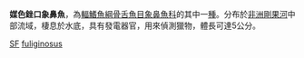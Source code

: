{{Speciesbox
| name = 媒色銼口象鼻魚
| image = 
| image_width = 250px
| image_caption = 
| status = LC
| status_system = IUCN3.1
| genus = Stomatorhinus
| species = fuliginosus
| authority = [[Poll|Poll]], 1941
| synonyms = 
}}

'''媒色銼口象鼻魚'''，為[[輻鰭魚綱|輻鰭魚綱]][[骨舌魚目|骨舌魚目]][[象鼻魚科|象鼻魚科]]的其中一[[種|種]]。分布於[[非洲|非洲]][[剛果河|剛果河]]中部流域，棲息於水底，具有發電器官，用來偵測獵物，體長可達5公分。
{{Taxonbar|from=Q5774236}}

[[Category:IUCN红色名录无危物种|SF]]
[[Category:銼口象鼻魚屬|fuliginosus]]


{{fish-stub}}